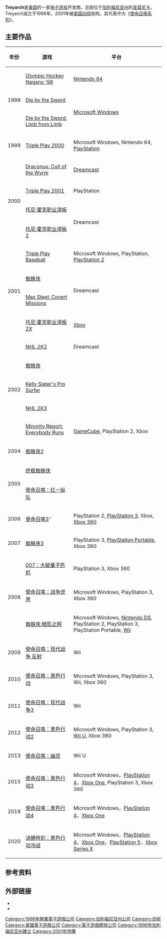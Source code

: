 {{NoteTA
| G1=Games
}}
{{Infobox company
| name = Treyarch
| logo = [[File:Treyarch_Logo.jpg|230px]]
| image = 
| image_caption =
| trading_name =
| former_name =
| former type =独立
| type = [[美国动视|美国动视]]的[[子公司|子公司]]
| traded_as =
| industry = [[电子游戏|电子游戏]]
| fate =
| predecessor =
| successor =
| foundation = 美国加利福尼亚州[[圣莫尼卡|圣莫尼卡]]({{Start date|1996}})
| founder =
| defunct = <!-- {{End date|YYYY|MM|DD}} -->
| location_city = 加利福尼亚州圣莫尼卡
| location_country = 美国
| locations =
| area_served =
| key_people = {{flatlist|
* Mark Lamia
* Dave Anthony
* David Vonderhaar
* John Rafacz
 }}
| products = {{flatlist|
* [[托尼·霍克职业滑板系列|托尼·霍克职业滑板系列]]
* [[蜘蛛侠|蜘蛛侠]]游戏系列
* [[使命召唤系列|使命召唤系列]]
 }}
| brands =
| production =
| services =
| revenue =
| operating_income =
| net_income =
| assets =
| equity =
| owner = [[动视暴雪|动视暴雪]]
| num_employees = 300
| parent = [[Activision|Activision]]<small>（2001-至今）</small>
| divisions =
| subsid =
| homepage = {{URL|www.treyarch.com}}
| footnotes =
| intl = no
| bodystyle =
}}

'''Treyarch'''是[[美国|美国]]的一家[[电子游戏|电子游戏]]开发商，总部位于[[加利福尼亚州|加利福尼亚州]]的[[圣莫尼卡|圣莫尼卡]]。Treyarch成立于1996年，2001年被[[美国动视|美国动视]]收购。其代表作为《[[使命召唤系列|使命召唤系列]]》。

==主要作品==
<!-- DO NOT ADD PORTS THAT WERE NOT DEVELOPED BY TREYARCH -->
{| class="wikitable sortable"
|-
! 年份 !! 游戏 !! 平台
|-
| rowspan="3"| 1998 || [[Olympic_Hockey_Nagano_'98|Olympic Hockey Nagano '98]] || [[Nintendo_64|Nintendo 64]]
|-
| [[Die_by_the_Sword|Die by the Sword]] || rowspan="2"| [[Microsoft_Windows|Microsoft Windows]]
|-
| [[Die_by_the_Sword|Die by the Sword: Limb from Limb]]
|-
| 1999 || [[Triple_Play_2000|Triple Play 2000]] || Microsoft Windows, Nintendo 64, [[PlayStation|PlayStation]]
|-
| rowspan="4"| 2000 || [[Draconus:_Cult_of_the_Wyrm|Draconus: Cult of the Wyrm]] || [[Dreamcast|Dreamcast]]
|-
| [[Triple_Play_2001|Triple Play 2001]] || PlayStation
|-
| [[托尼·霍克职业滑板|托尼·霍克职业滑板]] || rowspan="2"| Dreamcast
|-
| [[托尼·霍克职业滑板2|托尼·霍克职业滑板2]]
|-
| rowspan="4"| 2001 || [[Triple_Play_Baseball|Triple Play Baseball]] || Microsoft Windows, PlayStation, [[PlayStation_2|PlayStation 2]]
|-
| [[蜘蛛侠_(2000年电子游戏)|蜘蛛侠]] || rowspan="2"| Dreamcast
|-
| [[Max_Steel:_Covert_Missions|Max Steel: Covert Missions]]
|-
| [[托尼·霍克职业滑板2X|托尼·霍克职业滑板2X]] || [[Xbox|Xbox]]
|-
| rowspan="5"| 2002 || [[NHL_2K2|NHL 2K2]] || Dreamcast
|-
| [[蜘蛛侠_(2002年电子游戏)|蜘蛛侠]] || rowspan="7"| [[GameCube|GameCube]], PlayStation 2, Xbox
|-
| [[Kelly_Slater's_Pro_Surfer|Kelly Slater's Pro Surfer]]
|-
| [[NHL_2K3|NHL 2K3]]
|-
| [[Minority_Report:_Everybody_Runs|Minority Report: Everybody Runs]]
|-
| 2004 || [[蜘蛛侠2_(电子游戏)|蜘蛛侠2]]
|-
| rowspan="2"| 2005 || [[终极蜘蛛侠_(电子游戏)|终极蜘蛛侠]]
|-
| [[使命召唤：红一纵队|使命召唤：红一纵队]]
|-
| 2006 || [[使命召唤3|使命召唤3]]'' || PlayStation 2, [[PlayStation_3|PlayStation 3]], Xbox, [[Xbox_360|Xbox 360]]
|-
| 2007 || [[蜘蛛侠3_(电子游戏)|蜘蛛侠3]] || PlayStation 3, [[PlayStation_Portable|PlayStation Portable]], Xbox 360
|-
| rowspan="3"| 2008 || [[007：大破量子危机_(电子游戏)|007：大破量子危机]] || PlayStation 3, Xbox 360
|-
| [[使命召唤：战争世界|使命召唤：战争世界]] || Microsoft Windows, PlayStation 3, Xbox 360
|-
| [[蜘蛛侠:暗影之网|蜘蛛侠:暗影之网]] || Microsoft Windows, [[Nintendo_DS|Nintendo DS]], PlayStation 2, PlayStation 3, PlayStation Portable, [[Wii|Wii]]
|-
| 2009 || [[Call_of_Duty_4:_Modern_Warfare#Retail_versions|使命召唤：现代战争 反射]] || Wii
|-
| 2010 || [[使命召唤：黑色行动|使命召唤：黑色行动]] || Microsoft Windows, PlayStation 3, Wii, Xbox 360
|-
| 2011 || [[使命召唤：现代战争3|使命召唤：现代战争3]] || Wii
|-
| 2012 || [[使命召唤：黑色行动2|使命召唤：黑色行动2]] || Microsoft Windows, PlayStation 3, [[Wii_U|Wii U]], Xbox 360
|-
| 2013 || [[使命召唤：幽灵|使命召唤：幽灵]] || Wii U
|-
| 2015 || [[使命召唤：黑色行动3|使命召唤：黑色行动3]] || Microsoft Windows，[[PlayStation_4|PlayStation 4]]，[[Xbox_One|Xbox One]], PlayStation 3, Xbox 360
|-
| 2018||[[使命召唤：黑色行动4|使命召唤：黑色行动4]] || Microsoft Windows，[[PlayStation_4|PlayStation 4]]，[[Xbox_One|Xbox One]]
|-
| 2020||[[決勝時刻：黑色行动冷战|決勝時刻：黑色行动冷战]] || Microsoft Windows，[[PlayStation_4|PlayStation 4]]，[[Xbox_One|Xbox One]]，[[PlayStation_5|PlayStation 5]]，[[Xbox_Series_X|Xbox Series X]]
|}

== 参考资料 ==
{{reflist}}

== 外部链接 ==
*{{Official|http://www.treyarch.com/}}{{en}}
*{{Twitter|treyarch}}

{{決勝時刻系列}}
{{动视}}
{{DEFAULTSORT:Treyarch}}
[[Category:1996年開業電子遊戲公司|Category:1996年開業電子遊戲公司]]
[[Category:加利福尼亞州公司|Category:加利福尼亞州公司]]
[[Category:动视|Category:动视]]
[[Category:美國電子遊戲公司|Category:美國電子遊戲公司]]
[[Category:電子遊戲開發公司|Category:電子遊戲開發公司]]
[[Category:1996年加利福尼亞州建立|Category:1996年加利福尼亞州建立]]
[[Category:2001年併購|Category:2001年併購]]